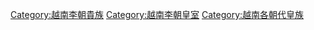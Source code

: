 [[Category:越南李朝貴族|Category:越南李朝貴族]]
[[Category:越南李朝皇室|Category:越南李朝皇室]]
[[Category:越南各朝代皇族|Category:越南各朝代皇族]]